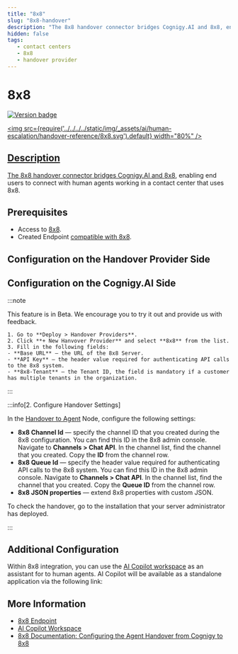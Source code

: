 ```yaml
---
title: "8x8"
slug: "8x8-handover"
description: "The 8x8 handover connector bridges Cognigy.AI and 8x8, enabling end users to connect with human agents working within the 8x8 contact center." 
hidden: false
tags:
   - contact centers
   - 8x8
   - handover provider
---
```



# 8x8

<a href="../../../release-notes/4.97.mdx" /><img src="https://img.shields.io/badge/Updated in-v4.97-blue.svg" alt="Version badge" />

<img src={require('../../../../static/img/_assets/ai/human-escalation/handover-reference/8x8.svg').default} width="80%" />

## Description

The 8x8 handover connector bridges Cognigy.AI and [8x8](https://www.8x8.com/),
enabling end users to connect with human agents working in a contact center that uses 8x8.

## Prerequisites

- Access to [8x8](https://connect.8x8.com/login).
- Created Endpoint [compatible with 8x8](../../deploy/endpoints/handover-settings.mdx#endpoints-compatible-with-handover-providers).

## Configuration on the Handover Provider Side

<Eight />

## Configuration on the Cognigy.AI Side

<CollapsibleSection title="1. Create a Handover Connector (Beta)">

  :::note

  This feature is in Beta. We encourage you to try it out and provide us with feedback.

    1. Go to **Deploy > Handover Providers**.
    2. Click **+ New Hanvover Provider** and select **8x8** from the list.
    3. Fill in the following fields:
    - **Base URL** — the URL of the 8x8 Server.
    - **API Key** — the header value required for authenticating API calls to the 8x8 system.
    - **8x8-Tenant** — the Tenant ID, the field is mandatory if a customer has multiple tenants in the organization.

:::


</CollapsibleSection>


:::info[2. Configure Handover Settings]

  In the [Handover to Agent](../../build/node-reference/service/handover-to-agent.mdx) Node, configure the following settings:

  - **8x8 Channel Id** — specify the channel ID that you created during the 8x8 configuration. You can find this ID in the 8x8 admin console. Navigate to **Channels > Chat API**. In the channel list, find the channel that you created. Copy the **ID** from the channel row.
  - **8x8 Queue Id** — specify the header value required for authenticating API calls to the 8x8 system. You can find this ID in the 8x8 admin console. Navigate to **Channels > Chat API**. In the channel list, find the channel that you created. Copy the **Queue ID** from the channel row.
  - **8x8 JSON properties** — extend 8x8 properties with custom JSON.

  To check the handover, go to the installation that your server administrator has deployed.

:::


## Additional Configuration

<CollapsibleSection title="AI Copilot Workspace">

  Within 8x8 integration, you can use the [AI Copilot workspace](../../../ai-copilot/overview.mdx) as an assistant for to human agents. AI Copilot will be available as a standalone application via the following link:

  <UrlPattern />

</CollapsibleSection>


## More Information

- [8x8 Endpoint](../../deploy/endpoint-reference/8x8.mdx)
- [AI Copilot Workspace](../../../ai-copilot/overview.mdx)
- [8x8 Documentation: Configuring the Agent Handover from Cognigy to 8x8](https://support.8x8.com/contact-center/integrations/Intelligent_Customer_Assistant/Configuring_the_Agent_Handover_from_Cognigy_to_8x8)